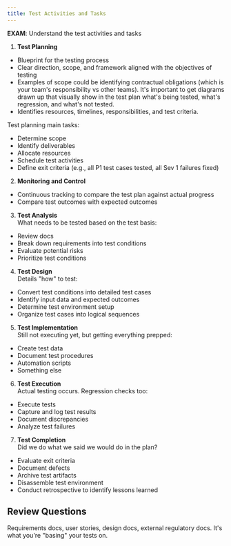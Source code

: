 ```yaml
---
title: Test Activities and Tasks
---
```


**EXAM**: Understand the test activities and tasks

1. **Test Planning**  
- Blueprint for the testing process
- Clear direction, scope, and framework aligned with the objectives of testing
- Examples of scope could be identifying contractual obligations (which is your team's responsibility vs other teams). It's important to get diagrams drawn up that visually show in the test plan what's being tested, what's regression, and what's not tested.
- Identifies resources, timelines, responsibilities, and test criteria.

Test planning main tasks:
- Determine scope
- Identify deliverables
- Allocate resources
- Schedule test activities
- Define exit criteria (e.g., all P1 test cases tested, all Sev 1 failures fixed)

2. **Monitoring and Control**
- Continuous tracking to compare the test plan against actual progress
- Compare test outcomes with expected outcomes

3. **Test Analysis**  
What needs to be tested based on the test basis:

- Review docs  
- Break down requirements into test conditions  
- Evaluate potential risks  
- Prioritize test conditions  

4. **Test Design**  
Details "how" to test:  
- Convert test conditions into detailed test cases  
- Identify input data and expected outcomes  
- Determine test environment setup  
- Organize test cases into logical sequences  

5. **Test Implementation**  
Still not executing yet, but getting everything prepped:  
- Create test data  
- Document test procedures  
- Automation scripts  
- Something else  

6. **Test Execution**  
Actual testing occurs. Regression checks too:

- Execute tests  
- Capture and log test results  
- Document discrepancies  
- Analyze test failures  

7. **Test Completion**  
Did we do what we said we would do in the plan?  
- Evaluate exit criteria  
- Document defects  
- Archive test artifacts  
- Disassemble test environment  
- Conduct retrospective to identify lessons learned  

## Review Questions

<FAQList title="FAQs">
  <FAQ title="What is the test basis?">
    Requirements docs, user stories, design docs, external regulatory docs. It's what you're "basing" your tests on.
  </FAQ>
</FAQList>